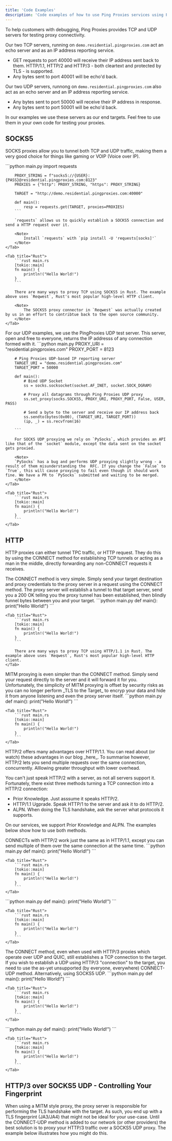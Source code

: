 ```yaml
---
title: 'Code Examples'
description: 'Code examples of how to use Ping Proxies services using Python'
---
```


To help customers with debugging, Ping Proxies provides TCP and UDP servers for testing proxy connectivity.

Our two TCP servers, running on `demo.residential.pingproxies.com` act an echo server and as an IP address reporting service.
- GET requests to port 40000 will receive their IP address sent back to them. HTTP/1.1, HTTP/2 and HTTP/3 - both cleartext and protected by TLS - is supported.
- Any bytes sent to port 40001 will be echo'd back.

Our two UDP servers, runnong on `demo.residential.pingproxies.com` also act as an echo server and an IP address reporting service.
- Any bytes sent to port 50000 will receive their IP address in response.
- Any bytes sent to port 50001 will be echo'd back.


In our examples we use these servers as our end targets. Feel free to use them in your own code for testing your proxies.


## SOCKS5
SOCKS proxies allow you to tunnel both TCP and UDP traffic, making them a very good choice for things like gaming or VOIP (Voice over IP).

<Accordion title = "SOCKS5 TCP">
<Tabs>
	<Tab title="Python">
		```python main.py
		import requests

		PROXY_STRING = f"socks5://{USER}:{PASS}@residential.pingproxies.com:8123"
		PROXIES = {"http": PROXY_STRING, "https": PROXY_STRING}

		TARGET = "http://demo.residential.pingproxies.com:40000"

		def main():
		    resp = requests.get(TARGET, proxies=PROXIES)
		```

		`requests` allows us to quickly establish a SOCKS5 connection and send a HTTP request over it.

		<Note>
			Install `requests` with `pip install -U 'requests[socks]'`
		</Note>
	</Tab>

 	<Tab title="Rust">
		```rust main.rs
		[tokio::main]
		fn main() {
			println!("Hello World!")
		}
		```

		There are many ways to proxy TCP using SOCKS5 in Rust. The example above uses `Reqwest`, Rust's most popular high-level HTTP client.

		<Note>
			The SOCKS5 proxy connector in `Reqwest` was actually created by us in an effort to contribtue back to the open source community.
		</Note>
	</Tab>
</Tabs>
</Accordion>


<Accordion title = "SOCKS5 UDP">
For our UDP examples, we use the PingProxies UDP test server. This server, open and free to everyone, returns the IP addresss of any connection formed with it.

<Tabs>
	<Tab title="Python">
		```python main.py
		PROXY_URI = "residential.pingproxies.com"
		PROXY_PORT = 8123

		# Ping Proxies UDP-based IP reporting server
		TARGET_URI = "demo.residential.pingproxies.com"
		TARGET_PORT = 50000

		def main():
		    # Bind UDP Socket
		    ss = socks.socksocket(socket.AF_INET, socket.SOCK_DGRAM)

		    # Proxy all datagrams through Ping Proxies UDP proxy
		    ss.set_proxy(socks.SOCKS5, PROXY_URI, PROXY_PORT, False, USER, PASS)

		    # Send a byte to the server and receive our IP address back
		    ss.sendto(bytes(0x00), (TARGET_URI, TARGET_PORT))
		    (ip, _) = ss.recvfrom(16)

		```

		For SOCKS UDP proxying we rely on `PySocks`, which provides an API like that of the `socket` module, except the data sent on the socket gets proxied.

		<Note>
		`PySocks` has a bug and performs UDP proxying slightly wrong - a result of them misunderstanding the  RFC. If you change the `False` to `True`, this will cause proxying to fail even though it should work fine. We have a PR to `PySocks` submitted and waiting to be merged.
		</Note>
	</Tab>

	<Tab title="Rust">
		```rust main.rs
		[tokio::main]
		fn main() {
			println!("Hello World!")
		}
		```
	</Tab>
</Tabs>
</Accordion>


## HTTP
HTTP proxies can either tunnel TPC traffic, or HTTP request. They do this by using the CONNECT method for  establishing TCP tunnels or acting as a man in the middle, directly forwarding any non-CONNECT requests it receives.

<Accordion title = "HTTP/1.1">
<Accordion title = "HTTP/1.1 CONNECT">
The CONNECT method is very simple. Simply send your target destination and proxy credentials to the proxy server in a request using the CONNECT method. The proxy server will establish a tunnel to that target server, send you a 200 OK telling you the proxy tunnel has been established, then blindly funnel bytes between you and your target.

<Tabs>
	<Tab title="Python">
		```python main.py
		def main():
			print("Hello World!")
		```
	</Tab>

	<Tab title="Rust">
		```rust main.rs
		[tokio::main]
		fn main() {
			println!("Hello World!")
		}
		```
		
		There are many ways to proxy TCP using HTTP/1.1 in Rust. The example above uses `Reqwest`, Rust's most popular high-level HTTP client.
	</Tab>
</Tabs>
</Accordion>

<Accordion title = "HTTP/1.1 MITM">
MITM proxying is even simpler than the CONNECT method. Simply send your request directly to the server and it will forward it for you. Unfortunately, the  simplicity of MITM proxying is offset by security risks as you can no longer perform _TLS to the Target_ to encryp your data  and hide it from anyone listening and even the proxy server itself.
<Tabs>
	<Tab title="Python">
		```python main.py
		def main():
			print("Hello World!")
		```
	</Tab>

	<Tab title="Rust">
		```rust main.rs
		[tokio::main]
		fn main() {
			println!("Hello World!")
		}
		```		
	</Tab>
</Tabs>
</Accordion>
</Accordion>


<Accordion title = "HTTP/2">
HTTP/2 offers many advantages over HTTP/1.1. You can read about (or watch) these advantages in our blog _here_. To summarise however, HTTP/2 lets  you send multiple requests over the same connection, concurrently. Alllowing greater throughput with lower overhead.

You can't just speak HTTP/2 with a server, as not all servers support it. Fortunately, there exist three methods turning a TCP connection into a HTTP/2 connection:

- Prior Knowledge. Just asssume it speaks HTTP/2.
- HTTP/1.1 Ugprade. Speak HTTP/1 to the server and ask it to do HTTP/2.
- ALPN. When doing the TLS handshake, ask the server what protocols it supports.

On our services, we support Prior Knowledge and ALPN. The examples below show how to use both methods.

<Accordion title = "HTTP/2 CONNECT">
CONNECTs with HTTP/2 work just the same as in HTTP/1.1, except you can send multiple of them over the same connection at the same time.
<Tabs>
	<Tab title="Python">
		```python main.py
		def main():
			print("Hello World!")
		```
	</Tab>

	<Tab title="Rust">
		```rust main.rs
		[tokio::main]
		fn main() {
			println!("Hello World!")
		}
		```		
	</Tab>
</Tabs>
</Accordion>

<Accordion title = "HTTP/2 MITM">
<Tabs>
	<Tab title="Python">
		```python main.py
		def main():
			print("Hello World!")
		```
	</Tab>

	<Tab title="Rust">
		```rust main.rs
		[tokio::main]
		fn main() {
			println!("Hello World!")
		}
		```		
	</Tab>
</Tabs>
</Accordion>
</Accordion>

<Accordion title = "HTTP/3">
The CONNECT method, even when used with HTTP/3 proxies which operate over UDP and QUIC, still establishes a TCP connection to the target. If you wish to establish a UDP using HTTP/3 "connection" to the target, you need to use the as-yet unsupported (by everyone, everywhere) CONNECT-UDP method. Alternatively, using SOCKS5 UDP.

<Accordion title = "HTTP/3 CONNECT">
<Tabs>
	<Tab title="Python">
		```python main.py
		def main():
			print("Hello World!")
		```
	</Tab>

	<Tab title="Rust">
		```rust main.rs
		[tokio::main]
		fn main() {
			println!("Hello World!")
		}
		```		
	</Tab>
</Tabs>
</Accordion>

<Accordion title = "HTTP/3 MITM">
<Tabs>
	<Tab title="Python">
		```python main.py
		def main():
			print("Hello World!")
		```
	</Tab>

	<Tab title="Rust">
		```rust main.rs
		[tokio::main]
		fn main() {
			println!("Hello World!")
		}
		```		
	</Tab>
</Tabs>
</Accordion>
</Accordion>

## HTTP/3 over SOCKS5 UDP - Controlling Your Fingerprint
When using a MITM style proxy, the proxy server is responsible for performing the TLS handshake with the target. As such, you end up with a TLS fingerprint (JA3/JA4) that might not be ideal for your use-case. Until the CONNECT-UDP method is added to our network (or other  providers) the best solution is to proxy your HTTP/3 traffic over a SOCKS5 UDP proxy. The example below illustrates how you might do this.




